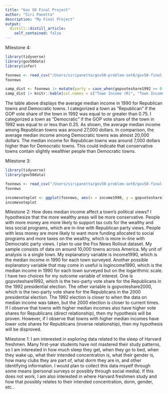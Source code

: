 ```yaml
---
title: "Gov 50 Final Project"
author: "Siri Panetta"
description: "My Final Project"
output:
  distill::distill_article:
    self_contained: false
---
```

Milestone 4:

```r

library(tidyverse)
library(gov50data)
library(infer)

foxnews <- read_csv("/Users/siripanetta/gov50-problem-set0/gov50-final-project/foxnews.csv")
foxnews

samp_dist <- foxnews |> mutate(party = case_when(gopvoteshare1992 >= 0.75 ~ "Republican", gopvoteshare1992 <= 0.25 ~ "Democratic", TRUE ~ "Middle")) |> group_by(party) |> summarize(avg_in = mean(income1990, na.rm = TRUE)) |> pivot_wider(names_from = party, values_from = avg_in) |> mutate(difference = `Republican` - `Democratic`) |> select("Republican", "Democratic", difference)
samp_dist |> knitr::kable(col.names = c("Town Income (R)", "Town Income (D)", "Difference"))

```
The table above displays the average median income in 1990 for Republican towns and Democratic towns. I categorized a town as "Republican" if the GOP vote share of the town in 1992 was equal to or greater than 0.75. I categorized a town as "Democratic" if the GOP vote share of the town in 1992 was equal to or less than 0.25. As shown, the average median income among Republican towns was around 27,000 dollars. In comparison, the average median income among Democratic towns was almost 20,000 dollars. The median income for Republican towns was around 7,000 dollars higher than for Democratic towns. This could indicate that conservative towns contain slightly wealthier people than Democratic towns. 

Milestone 3:

```r
library(tidyverse)
library(gov50data)

foxnews <- read_csv("/Users/siripanetta/gov50-problem-set0/gov50-final-project/foxnews.csv")
foxnews

incomevoteplot <- ggplot(foxnews, aes(x = income1990, y = gopvoteshare1992)) + geom_point(color = "steelblue1", alpha = 0.5) + labs(x = "Median Income in 1990", y = "Republican Vote Share", title = "Income vs. GOP Support in American Towns") + geom_smooth(method = "lm", se = FALSE, color = "indianred1", size = 1.5)
incomevoteplot

```


Milestone 2: 
How does median income affect a town’s political views? I hypothesize that the more wealthy areas will be more conservative. People with more money are more likely to support tax cuts for the wealthy and less social programs, which are in-line with Republican party views. People with less money are more likely to want more funding allocated to social programs and more taxes on the wealthy, which is more in-line with Democratic party views. I plan to use the Fox News Rollout dataset. My sample consists of data on around 10,000 towns across America. My unit of analysis is a single town. My explanatory variable is income1990, which is the median income in 1990 for each town surveyed. Another possible explanatory variable that may come in useful is logincome1990, which is the median income in 1990 for each town surveyed but on the logarithmic scale. I have two choices for my outcome variable of interest. One is gopvoteshare1992, which is the two-party vote share for the Republicans in the 1992 presidential election. The other variable is gopvoteshare2000, which is the two-party vote share for the Republicans in the 2000 presidential election. The 1992 election is closer to when the data on median income was taken, but the 2000 election is closer to current times. If I observe that towns with higher median incomes also have higher vote shares for Republicans (direct relationship), then my hypothesis will be proven. However, if I observe that towns with higher median incomes have lower vote shares for Republicans (inverse relationship), then my hypothesis will be disproved. 

Milestone 1:
I am interested in exploring data related to the sleep of Harvard freshmen. Many first-year students have not mastered their study patterns, so I am interested in how much sleep they get, when they go to bed, when they wake up, what their intended concentration is, what their gender is, how many clubs they are part of, what dorm they are in, and other identifying information. I would plan to collect this data msyelf through some means (personal surveys or possibly through social media). If this does not work, I am also interested in where Harvard freshmen study and how that possibly relates to their intended concentration, dorm, gender, etc..

